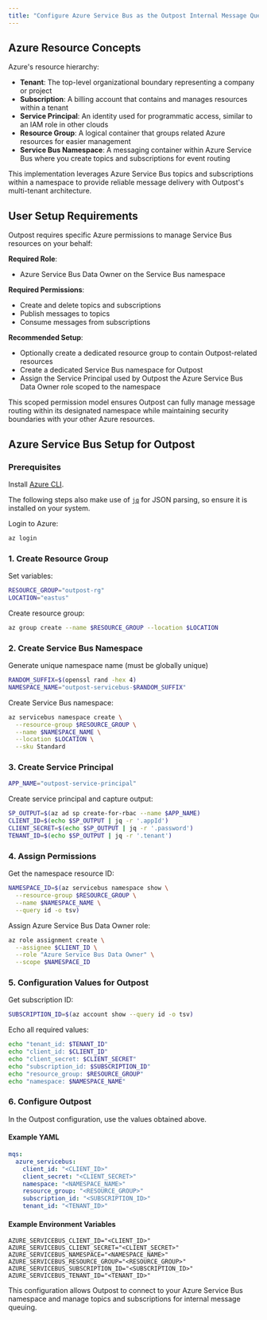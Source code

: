 ```yaml
---
title: "Configure Azure Service Bus as the Outpost Internal Message Queue"
---
```


## Azure Resource Concepts

Azure's resource hierarchy:

- **Tenant**: The top-level organizational boundary representing a company or project
- **Subscription**: A billing account that contains and manages resources within a tenant
- **Service Principal**: An identity used for programmatic access, similar to an IAM role in other clouds
- **Resource Group**: A logical container that groups related Azure resources for easier management
- **Service Bus Namespace**: A messaging container within Azure Service Bus where you create topics and subscriptions for event routing

This implementation leverages Azure Service Bus topics and subscriptions within a namespace to provide reliable message delivery with Outpost's multi-tenant architecture.

## User Setup Requirements

Outpost requires specific Azure permissions to manage Service Bus resources on your behalf:

**Required Role**:

- Azure Service Bus Data Owner on the Service Bus namespace

**Required Permissions**:

- Create and delete topics and subscriptions
- Publish messages to topics
- Consume messages from subscriptions

**Recommended Setup**:

- Optionally create a dedicated resource group to contain Outpost-related resources
- Create a dedicated Service Bus namespace for Outpost
- Assign the Service Principal used by Outpost the Azure Service Bus Data Owner role scoped to the namespace

This scoped permission model ensures Outpost can fully manage message routing within its designated namespace while maintaining security boundaries with your other Azure resources.

## Azure Service Bus Setup for Outpost

### Prerequisites

Install [Azure CLI](https://docs.microsoft.com/en-us/cli/azure/install-azure-cli).

The following steps also make use of [`jq`](https://jqlang.org/) for JSON parsing, so ensure it is installed on your system.

Login to Azure:

```bash
az login
```

### 1. Create Resource Group

Set variables:

```bash
RESOURCE_GROUP="outpost-rg"
LOCATION="eastus"
```

Create resource group:

```bash
az group create --name $RESOURCE_GROUP --location $LOCATION
```

### 2. Create Service Bus Namespace

Generate unique namespace name (must be globally unique)

```bash
RANDOM_SUFFIX=$(openssl rand -hex 4)
NAMESPACE_NAME="outpost-servicebus-$RANDOM_SUFFIX"
```

Create Service Bus namespace:

```bash
az servicebus namespace create \
  --resource-group $RESOURCE_GROUP \
  --name $NAMESPACE_NAME \
  --location $LOCATION \
  --sku Standard
```

### 3. Create Service Principal

```bash
APP_NAME="outpost-service-principal"
```

Create service principal and capture output:

```bash
SP_OUTPUT=$(az ad sp create-for-rbac --name $APP_NAME)
CLIENT_ID=$(echo $SP_OUTPUT | jq -r '.appId')
CLIENT_SECRET=$(echo $SP_OUTPUT | jq -r '.password')
TENANT_ID=$(echo $SP_OUTPUT | jq -r '.tenant')
```

### 4. Assign Permissions

Get the namespace resource ID:

```bash
NAMESPACE_ID=$(az servicebus namespace show \
  --resource-group $RESOURCE_GROUP \
  --name $NAMESPACE_NAME \
  --query id -o tsv)
```

Assign Azure Service Bus Data Owner role:

```bash
az role assignment create \
  --assignee $CLIENT_ID \
  --role "Azure Service Bus Data Owner" \
  --scope $NAMESPACE_ID
```

### 5. Configuration Values for Outpost

Get subscription ID:

```bash
SUBSCRIPTION_ID=$(az account show --query id -o tsv)
```

Echo all required values:

```bash
echo "tenant_id: $TENANT_ID"
echo "client_id: $CLIENT_ID"
echo "client_secret: $CLIENT_SECRET"
echo "subscription_id: $SUBSCRIPTION_ID"
echo "resource_group: $RESOURCE_GROUP"
echo "namespace: $NAMESPACE_NAME"
```

### 6. Configure Outpost

In the Outpost configuration, use the values obtained above.

#### Example YAML

```yaml
mqs:
  azure_servicebus:
    client_id: "<CLIENT_ID>"
    client_secret: "<CLIENT_SECRET>"
    namespace: "<NAMESPACE_NAME>"
    resource_group: "<RESOURCE_GROUP>"
    subscription_id: "<SUBSCRIPTION_ID>"
    tenant_id: "<TENANT_ID>"
```

#### Example Environment Variables

```
AZURE_SERVICEBUS_CLIENT_ID="<CLIENT_ID>"
AZURE_SERVICEBUS_CLIENT_SECRET="<CLIENT_SECRET>"
AZURE_SERVICEBUS_NAMESPACE="<NAMESPACE_NAME>"
AZURE_SERVICEBUS_RESOURCE_GROUP="<RESOURCE_GROUP>"
AZURE_SERVICEBUS_SUBSCRIPTION_ID="<SUBSCRIPTION_ID>"
AZURE_SERVICEBUS_TENANT_ID="<TENANT_ID>"
```

This configuration allows Outpost to connect to your Azure Service Bus namespace and manage topics and subscriptions for internal message queuing.
